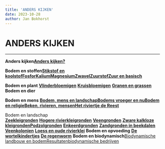 ```yaml
---
title: 'ANDERS KIJKEN'
date: 2023-10-28
author: Jan Bokhorst
---
```


# ANDERS KIJKEN



---



**Anders kijken**[**Anders kijken?**](anders-kijken-naar-bodems.html#Anderskijkenapr2019)

**Bodem en stoffen**[**Stikstof en koolstof**](bodem-en-stoffen.html#cenn)[**Fosfor**](bodem-en-stoffen.html#fos)[**Kalium**](bodem-en-stoffen.html#kal)[**Magnesium**](bodem-en-stoffen.html#mag)[**Zwavel**](bodem-en-stoffen.html#zwavel)[**Zuurstof**](bodem-en-stoffen.html#zuurst)[**Zuur en basisch**](bodem-en-stoffen.html#zuur)
 
 **Bodem en plant**
 **[Vlinderbloemigen](bodem-en-plant.html#vlbl)**
 **[Kruisbloemigen](bodem-en-plant.html#kruisbl)**
 **[Granen en grassen](bodem-en-plant.html#graangras)**
 **Bodem en dier**


**Bodem en mens**
**[Bodem, mens en landschap](bodem-en-mens.html#bmla)****[Bodems vroeger en nu](bodem-en-mens.html#vroegerennu)****[Bodem en religie](bodem-en-mens.html#religie)****[Beken, rivieren, mensen](bodem-en-mens.html#moldau)****[Het riviertje de Reest](bodem-en-mens.html#reest)**

Bodem en landschap  
**[Zeekleigronden](bodem-en-landschap.html#h1)**
**[Hogere rivierkleigronden](bodem-en-landschap.html#h2x)**
**[Veengronden](bodem-en-landschap.html#h3)**
**[Zware kalkloze kleigronden](bodem-en-landschap.html#h4)****[Podzolgronden](bodem-en-landschap.html#h5)**
**[Enkeerdgronden](bodem-en-landschap.html#h6)**
**[Zandgronden in beekdalen](bodem-en-landschap.html#h7)**
**[Veenkolonien](bodem-en-landschap.html#h8)**
**[Loess en oude rivierklei](bodem-en-landschap.html#n9)**
 **Bodem en opvoeding**
 **[De wortelkindertjes](sibyle-von-olfers-de-wortellkindertjes.html#Wortelkindert)**
 **[De regenworm](jan-ligthart-de-regenworm.html#Regenworm)**
 **Bodem en biodynamisch**[Biodynamische landbouw en bodem](bodem-en-biodynamisch.html#bdenbodem)[Resultaten](bodem-en-biodynamisch.html#result2)[biodynamische bedrijven](bodem-en-biodynamisch.html#result2)  



  








